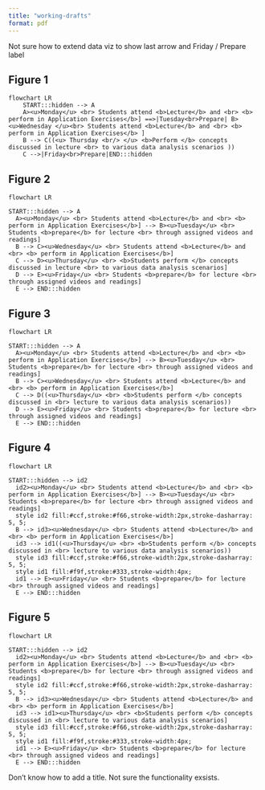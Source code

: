 ```yaml
---
title: "working-drafts"
format: pdf
---
```



Not sure how to extend data viz to show last arrow and Friday / Prepare label

## Figure 1 

```mermaid
flowchart LR
    START:::hidden --> A
    A><u>Monday</u> <br> Students attend <b>Lecture</b> and <br> <b> perform in Application Exercises</b>] ==>|Tuesday<br>Prepare| B><u>Wednesday </u><br> Students attend <b>Lecture</b> and <br> <b> perform in Application Exercises</b> ]
    B --> C((<u> Thursday <br/> </u> <b>Perform </b> concepts discussed in lecture <br> to various data analysis scenarios ))
    C -->|Friday<br>Prepare|END:::hidden
```

## Figure 2

```mermaid
flowchart LR

START:::hidden --> A
  A><u>Monday</u> <br> Students attend <b>Lecture</b> and <br> <b> perform in Application Exercises</b>] --> B><u>Tuesday</u> <br> Students <b>prepare</b> for lecture <br> through assigned videos and readings]
  B --> C><u>Wednesday</u> <br> Students attend <b>Lecture</b> and <br> <b> perform in Application Exercises</b>]
  C --> D><u>Thursday</u> <br> <b>Students perform </b> concepts discussed in lecture <br> to various data analysis scenarios]
  D --> E><u>Friday</u> <br> Students <b>prepare</b> for lecture <br> through assigned videos and readings]
  E --> END:::hidden
```

## Figure 3 

```mermaid
flowchart LR

START:::hidden --> A
  A><u>Monday</u> <br> Students attend <b>Lecture</b> and <br> <b> perform in Application Exercises</b>] --> B><u>Tuesday</u> <br> Students <b>prepare</b> for lecture <br> through assigned videos and readings]
  B --> C><u>Wednesday</u> <br> Students attend <b>Lecture</b> and <br> <b> perform in Application Exercises</b>]
  C --> D((<u>Thursday</u> <br> <b>Students perform </b> concepts discussed in <br> lecture to various data analysis scenarios))
  D --> E><u>Friday</u> <br> Students <b>prepare</b> for lecture <br> through assigned videos and readings]
  E --> END:::hidden
```

## Figure 4

```mermaid
flowchart LR

START:::hidden --> id2
  id2><u>Monday</u> <br> Students attend <b>Lecture</b> and <br> <b> perform in Application Exercises</b>] --> B><u>Tuesday</u> <br> Students <b>prepare</b> for lecture <br> through assigned videos and readings]
  style id2 fill:#ccf,stroke:#f66,stroke-width:2px,stroke-dasharray: 5, 5;
  B --> id3><u>Wednesday</u> <br> Students attend <b>Lecture</b> and <br> <b> perform in Application Exercises</b>]
  id3 --> id1((<u>Thursday</u> <br> <b>Students perform </b> concepts discussed in <br> lecture to various data analysis scenarios))
  style id3 fill:#ccf,stroke:#f66,stroke-width:2px,stroke-dasharray: 5, 5;
  style id1 fill:#f9f,stroke:#333,stroke-width:4px;
  id1 --> E><u>Friday</u> <br> Students <b>prepare</b> for lecture <br> through assigned videos and readings]
  E --> END:::hidden
```

## Figure 5

```mermaid
flowchart LR

START:::hidden --> id2
  id2><u>Monday</u> <br> Students attend <b>Lecture</b> and <br> <b> perform in Application Exercises</b>] --> B><u>Tuesday</u> <br> Students <b>prepare</b> for lecture <br> through assigned videos and readings]
  style id2 fill:#ccf,stroke:#f66,stroke-width:2px,stroke-dasharray: 5, 5;
  B --> id3><u>Wednesday</u> <br> Students attend <b>Lecture</b> and <br> <b> perform in Application Exercises</b>]
  id3 --> id1><u>Thursday</u> <br> <b>Students perform </b> concepts discussed in <br> lecture to various data analysis scenarios]
  style id3 fill:#ccf,stroke:#f66,stroke-width:2px,stroke-dasharray: 5, 5;
  style id1 fill:#f9f,stroke:#333,stroke-width:4px;
  id1 --> E><u>Friday</u> <br> Students <b>prepare</b> for lecture <br> through assigned videos and readings]
  E --> END:::hidden
```

Don't know how to add a title. Not sure the functionality exsists. 